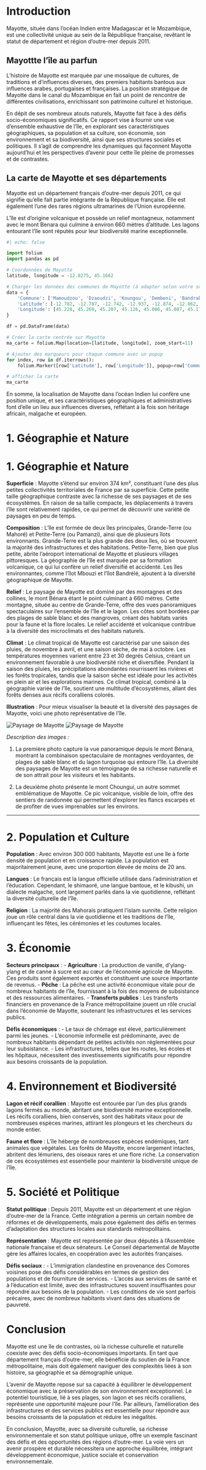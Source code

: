# Introduction

Mayotte, située dans l'océan Indien entre Madagascar et le Mozambique, est une collectivité unique au sein de la République française, revêtant le statut de département et région d'outre-mer depuis 2011.

## Mayottte l'île au parfun

 L'histoire de Mayotte est marquée par une mosaïque de cultures, de traditions et d'influences diverses, des premiers habitants bantous aux influences arabes, portugaises et françaises. La position stratégique de Mayotte dans le canal du Mozambique en fait un point de rencontre de différentes civilisations, enrichissant son patrimoine culturel et historique.

En dépit de ses nombreux atouts naturels, Mayotte fait face à des défis socio-économiques significatifs. Ce rapport vise à fournir une vue d'ensemble exhaustive de l'île, en explorant ses caractéristiques géographiques, sa population et sa culture, son économie, son environnement et sa biodiversité, ainsi que ses structures sociales et politiques. Il s'agit de comprendre les dynamiques qui façonnent Mayotte aujourd'hui et les perspectives d'avenir pour cette île pleine de promesses et de contrastes.

## La carte de Mayotte et ses départements

 Mayotte est un département français d'outre-mer depuis 2011, ce qui signifie qu'elle fait partie intégrante de la République française. Elle est également l'une des rares régions ultramarines de l'Union européenne. 

 L'île est d'origine volcanique et possède un relief montagneux, notamment avec le mont Benara qui culmine à environ 660 mètres d'altitude. Les lagons entourant l'île sont réputés pour leur biodiversité marine exceptionnelle.

```python
#| echo: false

import folium
import pandas as pd

# Coordonnées de Mayotte
latitude, longitude = -12.8275, 45.1662

# Charger les données des communes de Mayotte (à adapter selon votre source de données)
data = {
    'Commune': ['Mamoudzou', 'Dzaoudzi', 'Koungou', 'Dembeni', 'Bandraboua', 'Sada', 'Ouangani', 'Chirongui', 'Boueni', 'Mtsamboro', 'Acoua', 'Mtsangamouji', 'Tsingoni', 'Bandrele', 'Kani-Kéli', 'Bouéni', 'Chiconi'],
    'Latitude': [-12.782, -12.787, -12.742, -12.937, -12.874, -12.862, -12.801, -12.974, -12.889, -12.698, -12.871, -12.794, -12.800, -12.906, -12.906, -12.904, -12.955],
    'Longitude': [45.228, 45.269, 45.207, 45.126, 45.086, 45.087, 45.175, 45.865, 45.079, 45.032, 45.068, 45.136, 45.137, 45.118, 45.178, 45.220, 45.101]
}

df = pd.DataFrame(data)

# Créer la carte centrée sur Mayotte
ma_carte = folium.Map(location=[latitude, longitude], zoom_start=11)

# Ajouter des marqueurs pour chaque commune avec un popup
for index, row in df.iterrows():
    folium.Marker([row['Latitude'], row['Longitude']], popup=row['Commune']).add_to(ma_carte)

# afficher la carte 
ma_carte
```

En somme, la localisation de Mayotte dans l'océan Indien lui confère une position unique, et ses caractéristiques géographiques et administratives font d'elle un lieu aux influences diverses, reflétant à la fois son héritage africain, malgache et européen.


# 1. Géographie et Nature

# 1. Géographie et Nature

**Superficie** : Mayotte s’étend sur environ 374 km², constituant l’une des plus petites collectivités territoriales de France par sa superficie. Cette petite taille géographique contraste avec la richesse de ses paysages et de ses écosystèmes. En raison de sa taille compacte, les déplacements à travers l'île sont relativement rapides, ce qui permet de découvrir une variété de paysages en peu de temps.

**Composition** : L’île est formée de deux îles principales, Grande-Terre (ou Mahoré) et Petite-Terre (ou Pamanzi), ainsi que de plusieurs îlots environnants. Grande-Terre est la plus grande des deux îles, où se trouvent la majorité des infrastructures et des habitations. Petite-Terre, bien que plus petite, abrite l'aéroport international de Mayotte et plusieurs villages pittoresques. La géographie de l’île est marquée par sa formation volcanique, ce qui lui confère un relief diversifié et accidenté. Les îles environnantes, comme l'îlot Mbouzi et l'îlot Bandrélé, ajoutent à la diversité géographique de Mayotte.

**Relief** : Le paysage de Mayotte est dominé par des montagnes et des collines, le mont Bénara étant le point culminant à 660 mètres. Cette montagne, située au centre de Grande-Terre, offre des vues panoramiques spectaculaires sur l'ensemble de l'île et le lagon. Les côtes sont bordées par des plages de sable blanc et des mangroves, créant des habitats variés pour la faune et la flore locales. Le relief accidenté et volcanique contribue à la diversité des microclimats et des habitats naturels.

**Climat** : Le climat tropical de Mayotte est caractérisé par une saison des pluies, de novembre à avril, et une saison sèche, de mai à octobre. Les températures moyennes varient entre 23 et 30 degrés Celsius, créant un environnement favorable à une biodiversité riche et diversifiée. Pendant la saison des pluies, les précipitations abondantes nourrissent les rivières et les forêts tropicales, tandis que la saison sèche est idéale pour les activités en plein air et les explorations marines. Ce climat tropical, combiné à la géographie variée de l'île, soutient une multitude d'écosystèmes, allant des forêts denses aux récifs coralliens colorés.

**Illustration** :
Pour mieux visualiser la beauté et la diversité des paysages de Mayotte, voici une photo représentative de l'île.

![Paysage de Mayotte](benara.jpg)
![Paysage de Mayotte](choungui.jpg)

*Description des images :*

1. La première photo capture la vue panoramique depuis le mont Bénara, montrant la combinaison spectaculaire de montagnes verdoyantes, de plages de sable blanc et du lagon turquoise qui entoure l'île. La diversité des paysages de Mayotte est un témoignage de sa richesse naturelle et de son attrait pour les visiteurs et les habitants.

2. La deuxième photo présente le mont Choungui, un autre sommet emblématique de Mayotte. Ce pic volcanique, visible de loin, offre des sentiers de randonnée qui permettent d'explorer les flancs escarpés et de profiter de vues imprenables sur les environs.

---


# 2. Population et Culture

**Population** : Avec environ 300 000 habitants, Mayotte est une île à forte densité de population et en croissance rapide. La population est majoritairement jeune, avec une proportion élevée de moins de 20 ans.

**Langues** : Le français est la langue officielle utilisée dans l'administration et l'éducation. Cependant, le shimaoré, une langue bantoue, et le kibushi, un dialecte malgache, sont largement parlés dans la vie quotidienne, reflétant la diversité culturelle de l'île.

**Religion** : La majorité des Mahorais pratiquent l'islam sunnite. Cette religion joue un rôle central dans la vie quotidienne et les traditions de l'île, influençant les fêtes, les cérémonies et les coutumes locales.

# 3. Économie

**Secteurs principaux** :
- **Agriculture** : La production de vanille, d'ylang-ylang et de canne à sucre est au cœur de l'économie agricole de Mayotte. Ces produits sont également exportés et constituent une source importante de revenus.
- **Pêche** : La pêche est une activité économique vitale pour de nombreux habitants de l'île, fournissant à la fois des moyens de subsistance et des ressources alimentaires.
- **Transferts publics** : Les transferts financiers en provenance de la France métropolitaine jouent un rôle crucial dans l'économie de Mayotte, soutenant les infrastructures et les services publics.

**Défis économiques** :
- Le taux de chômage est élevé, particulièrement parmi les jeunes.
- L'économie informelle est prédominante, avec de nombreux habitants dépendant de petites activités non réglementées pour leur subsistance.
- Les infrastructures, telles que les routes, les écoles et les hôpitaux, nécessitent des investissements significatifs pour répondre aux besoins croissants de la population.

# 4. Environnement et Biodiversité

**Lagon et récif corallien** : Mayotte est entourée par l'un des plus grands lagons fermés au monde, abritant une biodiversité marine exceptionnelle. Les récifs coralliens, bien conservés, sont des habitats vitaux pour de nombreuses espèces marines, attirant les plongeurs et les chercheurs du monde entier.

**Faune et flore** : L'île héberge de nombreuses espèces endémiques, tant animales que végétales. Les forêts de Mayotte, encore largement intactes, abritent des lémuriens, des oiseaux rares et une flore riche. La conservation de ces écosystèmes est essentielle pour maintenir la biodiversité unique de l'île.

# 5. Société et Politique

**Statut politique** : Depuis 2011, Mayotte est un département et une région d'outre-mer de la France. Cette intégration a permis un certain nombre de réformes et de développements, mais pose également des défis en termes d'adaptation des structures locales aux standards métropolitains.

**Représentation** : Mayotte est représentée par deux députés à l'Assemblée nationale française et deux sénateurs. Le Conseil départemental de Mayotte gère les affaires locales, en coopération avec les autorités françaises.

**Défis sociaux** :
- L'immigration clandestine en provenance des Comores voisines pose des défis considérables en termes de gestion des populations et de fourniture de services.
- L'accès aux services de santé et à l'éducation est limité, avec des infrastructures souvent insuffisantes pour répondre aux besoins de la population.
- Les conditions de vie sont parfois précaires, avec de nombreux habitants vivant dans des situations de pauvreté.

# Conclusion

Mayotte est une île de contrastes, où la richesse culturelle et naturelle coexiste avec des défis socio-économiques importants. En tant que département français d'outre-mer, elle bénéficie du soutien de la France métropolitaine, mais doit également naviguer des complexités liées à son histoire, sa géographie et sa démographie unique.

L'avenir de Mayotte repose sur sa capacité à équilibrer le développement économique avec la préservation de son environnement exceptionnel. Le potentiel touristique, lié à ses plages, son lagon et ses récifs coralliens, représente une opportunité majeure pour l'île. Par ailleurs, l'amélioration des infrastructures et des services publics est essentielle pour répondre aux besoins croissants de la population et réduire les inégalités.

En conclusion, Mayotte, avec sa diversité culturelle, sa richesse environnementale et son statut politique unique, offre un exemple fascinant des défis et des opportunités des régions d'outre-mer. La voie vers un avenir prospère et durable nécessitera une approche équilibrée, intégrant développement économique, justice sociale et conservation environnementale.
